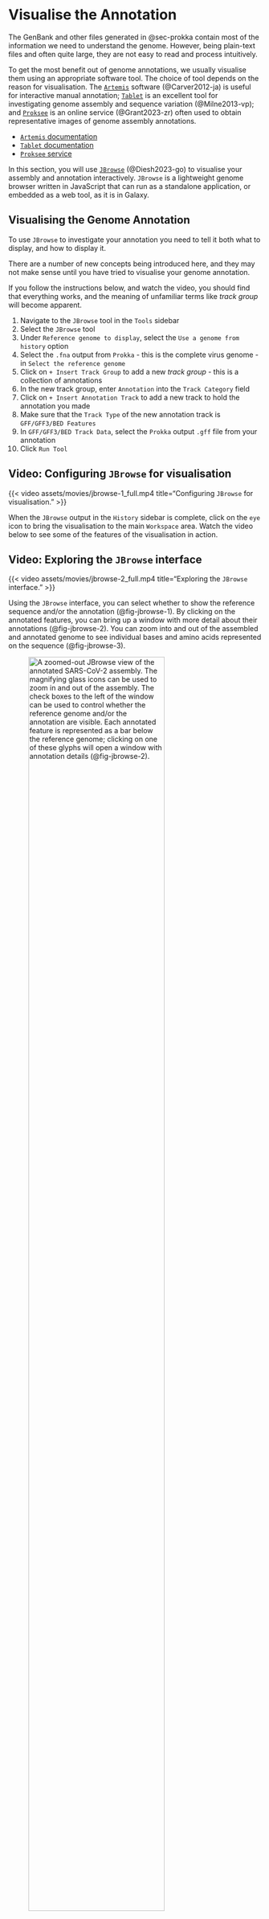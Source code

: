 # Visualise the Annotation {#sec-jbrowse}

The GenBank and other files generated in @sec-prokka contain most of the information we need to understand the genome. However, being plain-text files and often quite large, they are not easy to read and process intuitively.

To get the most benefit out of genome annotations, we usually visualise them using an appropriate software tool. The choice of tool depends on the reason for visualisation. The [`Artemis`](https://www.sanger.ac.uk/tool/artemis/) software (@Carver2012-ja) is useful for interactive manual annotation; [`Tablet`](https://ics.hutton.ac.uk/tablet/) is an excellent tool for investigating genome assembly and sequence variation (@Milne2013-vp); and [`Proksee`](https://proksee.ca/) is an online service (@Grant2023-zr) often used to obtain representative images of genome assembly annotations.

- [`Artemis` documentation](https://sanger-pathogens.github.io/Artemis/Artemis/)
- [`Tablet` documentation](https://ics.hutton.ac.uk/tablet/)
- [`Proksee` service](https://proksee.ca/)

In this section, you will use [`JBrowse`](https://jbrowse.org/jb2/) (@Diesh2023-go) to visualise your assembly and annotation interactively. `JBrowse` is a lightweight genome browser written in JavaScript that can run as a standalone application, or embedded as a web tool, as it is in Galaxy.

## Visualising the Genome Annotation

To use `JBrowse` to investigate your annotation you need to tell it both what to display, and how to display it.

::: { .callout-warning }
There are a number of new concepts being introduced here, and they may not make sense until you have tried to visualise your genome annotation.

If you follow the instructions below, and watch the video, you should find that everything works, and the meaning of unfamiliar terms like _track group_ will become apparent.
:::

1. Navigate to the `JBrowse` tool in the `Tools` sidebar
2. Select the `JBrowse` tool
3. Under `Reference genome to display`, select the `Use a genome from history` option
4. Select the `.fna` output from `Prokka` - this is the complete virus genome - in `Select the reference genome`
5. Click on `+ Insert Track Group` to add a new _track group_ - this is a collection of annotations
6. In the new track group, enter `Annotation` into the `Track Category` field
7. Click on `+ Insert Annotation Track` to add a new track to hold the annotation you made
8. Make sure that the `Track Type` of the new annotation track is `GFF/GFF3/BED Features`
9. In `GFF/GFF3/BED Track Data`, select the `Prokka` output `.gff` file from your annotation
10. Click `Run Tool`

::: { .callout-note }
## Video: Configuring `JBrowse` for visualisation

{{< video assets/movies/jbrowse-1_full.mp4 title="Configuring `JBrowse` for visualisation." >}}
:::

When the `JBrowse` output in the `History` sidebar is complete, click on the `eye` icon to bring the visualisation to the main `Workspace` area. Watch the video below to see some of the features of the visualisation in action.

::: { .callout-note }
## Video: Exploring the `JBrowse` interface

{{< video assets/movies/jbrowse-2_full.mp4 title="Exploring the `JBrowse` interface." >}}
:::

Using the `JBrowse` interface, you can select whether to show the reference sequence and/or the annotation (@fig-jbrowse-1). By clicking on the annotated features, you can bring up a window with more detail about their annotations (@fig-jbrowse-2). You can zoom into and out of the assembled and annotated genome to see individual bases and amino acids represented on the sequence (@fig-jbrowse-3). 

![A zoomed-out `JBrowse` view of the annotated SARS-CoV-2 assembly. The magnifying glass icons can be used to zoom in and out of the assembly. The check boxes to the left of the window can be used to control whether the reference genome and/or the annotation are visible. Each annotated feature is represented as a bar below the reference genome; clicking on one of these glyphs will open a window with annotation details (@fig-jbrowse-2).](assets/images/jbrowse_zoom-1.png){#fig-jbrowse-1 width="80%"}

::: { .column-margin }
![Annotation detail pop-up window for the spike (S) protein. The pop-up windows for annotation features include functional annotation detail, the underlying sequence, and other useful information.](assets/images/jbrowse_details.png){#fig-jbrowse-2 width="80%"}
:::

![A zoomed-in `JBrowse` view of the annotated SARS-CoV-2 assembly. The forward strand is the topmost of the two nucleotide sequence tracks. The lower nucleotide sequence is the reverse strand (here, because SARS-CoV-2 is a single-strand RNA virus, the reverse strand does not really exist). The three tracks above and below the nucleotide sequences are the conceptual translations of the nucleotide sequence in all three frames. Potential start codons are highlighted in green, and stop codons are highlighted in red.](assets/images/jbrowse_zoom-2.png){#fig-jbrowse-3 width="80%"}

## Next Steps

This kind of interactive genome visualisation is especially powerful when there is additional information and data to interpret in the context of the genome, such as mapped sequence reads. You will explore this in @sec-bwamem.
